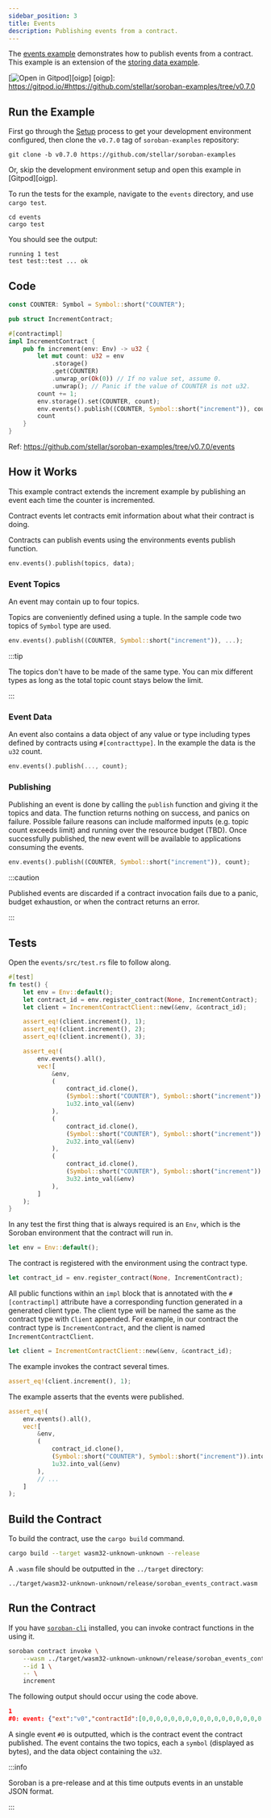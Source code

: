```yaml
---
sidebar_position: 3
title: Events
description: Publishing events from a contract.
---
```


The [events example] demonstrates how to publish events from a contract. This
example is an extension of the [storing data example].

[![Open in Gitpod](https://gitpod.io/button/open-in-gitpod.svg)][oigp]
[oigp]: https://gitpod.io/#https://github.com/stellar/soroban-examples/tree/v0.7.0

[events example]: https://github.com/stellar/soroban-examples/tree/v0.7.0/events
[storing data example]: getting-started/storing-data.mdx

## Run the Example

First go through the [Setup] process to get your development environment
configured, then clone the `v0.7.0` tag of `soroban-examples` repository:

[Setup]: ../getting-started/setup.mdx

```
git clone -b v0.7.0 https://github.com/stellar/soroban-examples
```

Or, skip the development environment setup and open this example in [Gitpod][oigp].

To run the tests for the example, navigate to the `events` directory, and use `cargo test`.

```
cd events
cargo test
```

You should see the output:

```
running 1 test
test test::test ... ok
```

## Code

```rust title="events/src/lib.rs"
const COUNTER: Symbol = Symbol::short("COUNTER");

pub struct IncrementContract;

#[contractimpl]
impl IncrementContract {
    pub fn increment(env: Env) -> u32 {
        let mut count: u32 = env
            .storage()
            .get(COUNTER)
            .unwrap_or(Ok(0)) // If no value set, assume 0.
            .unwrap(); // Panic if the value of COUNTER is not u32.
        count += 1;
        env.storage().set(COUNTER, count);
        env.events().publish((COUNTER, Symbol::short("increment")), count);
        count
    }
}
```

Ref: https://github.com/stellar/soroban-examples/tree/v0.7.0/events

## How it Works

This example contract extends the increment example by publishing an event each
time the counter is incremented.

Contract events let contracts emit information about what their contract is
doing.

Contracts can publish events using the environments events publish function.

```rust
env.events().publish(topics, data);
```

### Event Topics

An event may contain up to four topics.

Topics are conveniently defined using a tuple. In the sample code two topics of
`Symbol` type are used.

```rust
env.events().publish((COUNTER, Symbol::short("increment")), ...);
```

:::tip

The topics don't have to be made of the same type. You can mix different types
as long as the total topic count stays below the limit.

:::

### Event Data

An event also contains a data object of any value or type including types
defined by contracts using `#[contracttype]`. In the example the data is the
`u32` count.

```rust
env.events().publish(..., count);
```

### Publishing

Publishing an event is done by calling the `publish` function and giving it the
topics and data. The function returns nothing on success, and panics on failure.
Possible failure reasons can include malformed inputs (e.g. topic count exceeds
limit) and running over the resource budget (TBD). Once successfully published,
the new event will be available to applications consuming the events.

```rust
env.events().publish((COUNTER, Symbol::short("increment")), count);
```

:::caution

Published events are discarded if a contract invocation fails due to a panic,
budget exhaustion, or when the contract returns an error.

:::

## Tests

Open the `events/src/test.rs` file to follow along.

```rust title="events/src/test.rs"
#[test]
fn test() {
    let env = Env::default();
    let contract_id = env.register_contract(None, IncrementContract);
    let client = IncrementContractClient::new(&env, &contract_id);

    assert_eq!(client.increment(), 1);
    assert_eq!(client.increment(), 2);
    assert_eq!(client.increment(), 3);

    assert_eq!(
        env.events().all(),
        vec![
            &env,
            (
                contract_id.clone(),
                (Symbol::short("COUNTER"), Symbol::short("increment")).into_val(&env),
                1u32.into_val(&env)
            ),
            (
                contract_id.clone(),
                (Symbol::short("COUNTER"), Symbol::short("increment")).into_val(&env),
                2u32.into_val(&env)
            ),
            (
                contract_id.clone(),
                (Symbol::short("COUNTER"), Symbol::short("increment")).into_val(&env),
                3u32.into_val(&env)
            ),
        ]
    );
}
```

In any test the first thing that is always required is an `Env`, which is the
Soroban environment that the contract will run in.

```rust
let env = Env::default();
```

The contract is registered with the environment using the contract type.

```rust
let contract_id = env.register_contract(None, IncrementContract);
```

All public functions within an `impl` block that is annotated with the
`#[contractimpl]` attribute have a corresponding function generated in a
generated client type. The client type will be named the same as the contract
type with `Client` appended. For example, in our contract the contract type is
`IncrementContract`, and the client is named `IncrementContractClient`.

```rust
let client = IncrementContractClient::new(&env, &contract_id);
```

The example invokes the contract several times.

```rust
assert_eq!(client.increment(), 1);
```

The example asserts that the events were published.

```rust
assert_eq!(
    env.events().all(),
    vec![
        &env,
        (
            contract_id.clone(),
            (Symbol::short("COUNTER"), Symbol::short("increment")).into_val(&env),
            1u32.into_val(&env)
        ),
        // ...
    ]
);
```

## Build the Contract

To build the contract, use the `cargo build` command.

```sh
cargo build --target wasm32-unknown-unknown --release
```

A `.wasm` file should be outputted in the `../target` directory:

```
../target/wasm32-unknown-unknown/release/soroban_events_contract.wasm
```

## Run the Contract

If you have [`soroban-cli`] installed, you can invoke contract functions in the
using it.

```sh
soroban contract invoke \
    --wasm ../target/wasm32-unknown-unknown/release/soroban_events_contract.wasm \
    --id 1 \
    -- \
    increment
```

The following output should occur using the code above.

```json
1
#0: event: {"ext":"v0","contractId":[0,0,0,0,0,0,0,0,0,0,0,0,0,0,0,0,0,0,0,0,0,0,0,0,0,0,0,0,0,0,0,1],"type":"contract","body":{"v0":{"topics":[{"symbol":[67,79,85,78,84,69,82]},{"symbol":[105,110,99,114,101,109,101,110,116]}],"data":{"u32":1}}}}
```

A single event `#0` is outputted, which is the contract event the contract
published. The event contains the two topics, each a `symbol` (displayed as
bytes), and the data object containing the `u32`.

:::info

Soroban is a pre-release and at this time outputs events in an unstable JSON
format.

:::

[`soroban-cli`]: ../getting-started/setup#install-the-soroban-cli

